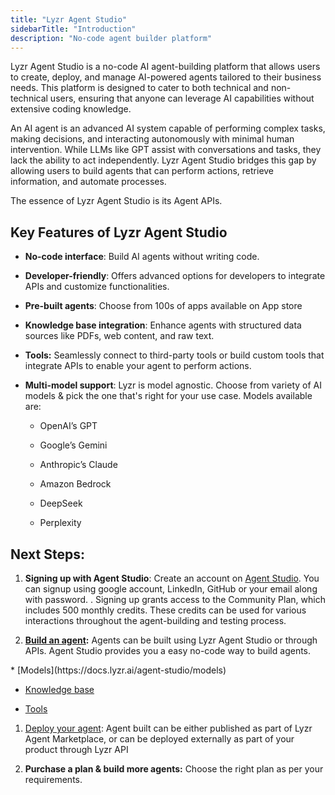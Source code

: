 ```yaml
---
title: "Lyzr Agent Studio"
sidebarTitle: "Introduction"
description: "No-code agent builder platform"
---
```


Lyzr Agent Studio is a no-code AI agent-building platform that allows users to create, deploy, and manage AI-powered agents tailored to their business needs. This platform is designed to cater to both technical and non-technical users, ensuring that anyone can leverage AI capabilities without extensive coding knowledge.

An AI agent is an advanced AI system capable of performing complex tasks, making decisions, and interacting autonomously with minimal human intervention. While LLMs like GPT assist with conversations and tasks, they lack the ability to act independently. Lyzr Agent Studio bridges this gap by allowing users to build agents that can perform actions, retrieve information, and automate processes.

The essence of Lyzr Agent Studio is its Agent APIs.

## Key Features of Lyzr Agent Studio

* **No-code interface**: Build AI agents without writing code.

* **Developer-friendly**: Offers advanced options for developers to integrate APIs and customize functionalities.

* **Pre-built agents**: Choose from 100s of apps available on App store

* **Knowledge base integration**: Enhance agents with structured data sources like PDFs, web content, and raw text.

* **Tools:** Seamlessly connect to third-party tools or build custom tools that integrate APIs to enable your agent to perform actions.

* **Multi-model support**: Lyzr is model agnostic. Choose from variety of AI models & pick the one that's right for your use case. Models available are:

  * OpenAI’s GPT

  * Google’s Gemini

  * Anthropic’s Claude

  * Amazon Bedrock

  * DeepSeek

  * Perplexity

## Next Steps:

1. **Signing up with Agent Studio**: Create an account on [Agent Studio](https://studio.lyzr.ai/). You can signup using google account, LinkedIn, GitHub or your email along with password. . Signing up grants access to the Community Plan, which includes 500 monthly credits. These credits can be used for various interactions throughout the agent-building and testing process.

2. [**Build an agent**](https://docs.lyzr.ai/agent-studio/agent-building)**:** Agents can be built using Lyzr Agent Studio or through APIs. Agent Studio provides you a easy no-code way to build agents.&#x20;

<Accordion title="Components of an Agent" defaultOpen={true}>
  * [Models](https://docs.lyzr.ai/agent-studio/models)

  * [Knowledge base](https://docs.lyzr.ai/agent-studio/knowledge-base)

  * [Tools](https://docs.lyzr.ai/agent-studio/tools)
</Accordion>

1. [Deploy your agent](https://docs.lyzr.ai/agent-studio/publishing_deployment): Agent built can be either published as part of Lyzr Agent Marketplace, or can be deployed externally as part of your product through Lyzr API

2. **Purchase a plan & build more agents:** Choose the right plan as per your requirements.